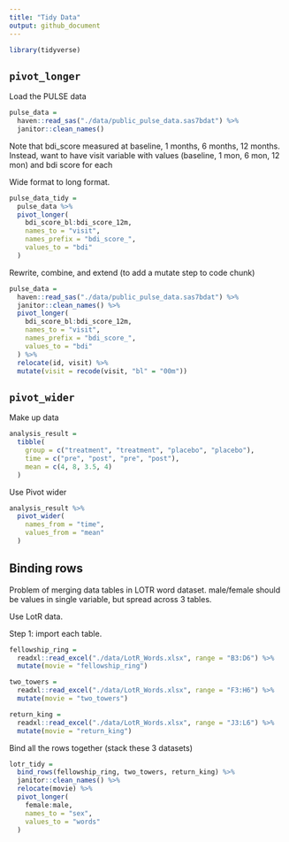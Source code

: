 ```yaml
---
title: "Tidy Data"
output: github_document
---
```


```r
library(tidyverse)
```

## `pivot_longer`

Load the PULSE data

```r
pulse_data = 
  haven::read_sas("./data/public_pulse_data.sas7bdat") %>% 
  janitor::clean_names()
```

Note that bdi_score measured at baseline, 1 months, 6 months, 12 months.
Instead, want to have visit variable with values (baseline, 1 mon, 6 mon, 12 mon) and bdi score for each

Wide format to long format.

```r
pulse_data_tidy = 
  pulse_data %>% 
  pivot_longer(
    bdi_score_bl:bdi_score_12m,
    names_to = "visit",
    names_prefix = "bdi_score_",
    values_to = "bdi"
  )
```

Rewrite, combine, and extend (to add a mutate step to code chunk)
```r
pulse_data = 
  haven::read_sas("./data/public_pulse_data.sas7bdat") %>% 
  janitor::clean_names() %>% 
  pivot_longer(
    bdi_score_bl:bdi_score_12m,
    names_to = "visit",
    names_prefix = "bdi_score_",
    values_to = "bdi"
  ) %>% 
  relocate(id, visit) %>% 
  mutate(visit = recode(visit, "bl" = "00m"))
```

## `pivot_wider`

Make up data

```r
analysis_result =
  tibble(
    group = c("treatment", "treatment", "placebo", "placebo"),
    time = c("pre", "post", "pre", "post"),
    mean = c(4, 8, 3.5, 4)
  )
```

Use Pivot wider

```r
analysis_result %>% 
  pivot_wider(
    names_from = "time",
    values_from = "mean"
  )
```

## Binding rows

Problem of merging data tables in LOTR word dataset. male/female should be values in single variable, but spread across 3 tables. 

Use LotR data.

Step 1: import each table.

```r
fellowship_ring = 
  readxl::read_excel("./data/LotR_Words.xlsx", range = "B3:D6") %>% 
  mutate(movie = "fellowship_ring")

two_towers = 
  readxl::read_excel("./data/LotR_Words.xlsx", range = "F3:H6") %>% 
  mutate(movie = "two_towers")

return_king = 
  readxl::read_excel("./data/LotR_Words.xlsx", range = "J3:L6") %>% 
  mutate(movie = "return_king")
```

Bind all the rows together (stack these 3 datasets)

```r
lotr_tidy = 
  bind_rows(fellowship_ring, two_towers, return_king) %>%
  janitor::clean_names() %>% 
  relocate(movie) %>% 
  pivot_longer(
    female:male,
    names_to = "sex",
    values_to = "words"
  )
```

